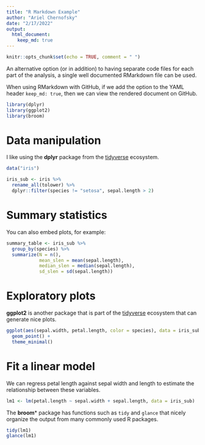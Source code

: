 ```yaml
---
title: "R Markdown Example"
author: "Ariel Chernofsky"
date: "2/17/2022"
output:
  html_document:
    keep_md: true
---
```


```r
knitr::opts_chunk$set(echo = TRUE, comment = " ")
```


An alternative option (or in addition) to having separate code files for each part of the analysis, a single well documented RMarkdown file can be used. 

When using RMarkdown with GitHub, if we add the option to the YAML header `keep_md: true`, then we can view the rendered document on GitHub.

```r

library(dplyr)
library(ggplot2)
library(broom)

```

# Data manipulation

I like using the **dplyr** package from the [tidyverse](https://www.tidyverse.org/) ecosystem. 

```r

data("iris")

iris_sub <- iris %>%
  rename_all(tolower) %>%
  dplyr::filter(species != "setosa", sepal.length > 2)


```

# Summary statistics

You can also embed plots, for example:

```r

summary_table <- iris_sub %>%
  group_by(species) %>%
  summarize(N = n(),
            mean_slen = mean(sepal.length),
            median_slen = median(sepal.length),
            sd_slen = sd(sepal.length))

```

# Exploratory plots

**ggplot2** is another package that is part of the [tidyverse](https://www.tidyverse.org/) ecosystem that can generate nice plots.

```r

ggplot(aes(sepal.width, petal.length, color = species), data = iris_sub) + 
  geom_point() + 
  theme_minimal()

```

# Fit a linear model

We can regress petal length against sepal width and length to estimate the relationship between these variables.

```r
lm1 <- lm(petal.length ~ sepal.width + sepal.length, data = iris_sub)
```

The **broom*** package has functions such as `tidy` and `glance` that nicely organize the output from many commonly used R packages.

```r
tidy(lm1)
glance(lm1)
```


